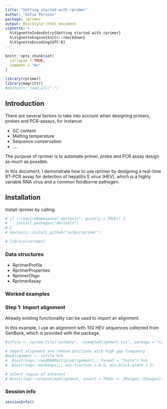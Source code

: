 ```yaml
---
title: "Getting started with rprimer"
author: "Sofia Persson"
package: rprimer
output: BiocStyle::html_document
vignette: >
  %\VignetteIndexEntry{Getting started with rprimer}
  %\VignetteEngine{knitr::rmarkdown}
  %\VignetteEncoding{UTF-8}
---
```


```r
knitr::opts_chunk$set(
  collapse = TRUE,
  comment = "#>"
)
```

```r
library(rprimer)
library(magrittr)
#devtools::load_all(".")

```

## Introduction 

There are several factors to take into account when designing primers, 
probes and PCR-assays, for instance:  

* GC content
* Melting temperature
* Sequence conservation 
* ....

The purpose of rprimer is to automate primer, 
probe and PCR assay design as much as possible. 

In this document, I demonstrate how to use rprimer by designing a real-time 
RT-PCR assay for detection of hepatitis E virus (HEV), 
which is a highly variable RNA virus and a common foodborne pathogen. 

## Installation

Install rprimer by calling: 

```r
# if (!requireNamespace("devtools", quietly = TRUE)) {
#    install.packages("devtools")
# }
# devtools::install_github("sofpn/rprimer")

# library(rprimer)
```

### Data structures

* RprimerProfile
* RprimerProperties 
* RprimerOligo
* RprimerAssay 

### Worked examples 

### Step 1: Import alignment 
Already existing functionality can be used to import an alignment.

In this example, I use an alignment with 100 HEV sequences collected 
from GenBank, which is provided with the package. 

```r
#infile <- system.file('extdata', 'exampleAlignment.txt', package = "rprimer")
```

```r
# Import alignment and remove positions with high gap frequency
#myAlignment <- infile %>%
#  Biostrings::readDNAMultipleAlignment(., format = "fasta") %>%
#  Biostrings::maskGaps(., min.fraction = 0.5, min.block.width = 1)

# Select region of interest
# Biostrings::colmask(myAlignment, invert = TRUE) <- IRanges::IRanges(start = 1000, end = 5000)

```



### Session info

```r
sessionInfo()
```


